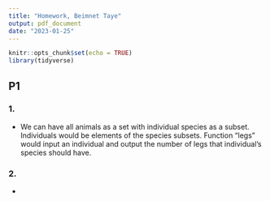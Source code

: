 ```yaml
---
title: "Homework, Beimnet Taye"  
output: pdf_document
date: "2023-01-25"
---
```


```r
knitr::opts_chunk$set(echo = TRUE)
library(tidyverse)
```


## P1

### 1.
  - We can have all animals as a set with individual species as a subset. Individuals would be elements of the species subsets. Function "legs" would input an individual and output the number of legs that individual's species should have.
  
### 2.
  - 
